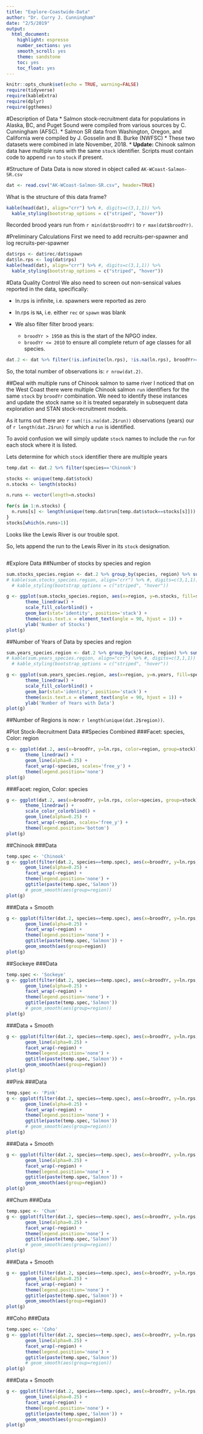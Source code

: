 ```yaml
---
title: "Explore-Coastwide-Data"
author: "Dr. Curry J. Cunningham"
date: "2/5/2019"
output:
  html_document:
    highlight: espresso
    number_sections: yes
    smooth_scroll: yes
    theme: sandstone
    toc: yes
    toc_float: yes
---
```


```r
knitr::opts_chunk$set(echo = TRUE, warning=FALSE)
require(tidyverse)
require(kableExtra)
require(dplyr)
require(ggthemes)
```

#Description of Data
* Salmon stock-recruitment data for populations in Alaska, BC, and Puget Sound were compiled from various sources by C. Cunningham (AFSC).
* Salmon SR data from Washington, Oregon, and California were compiled by J. Gosselin and B. Burke (NWFSC) 
* These two datasets were combined in late November, 2018. 
* **Update:** Chinook salmon data have multiple runs with the same `stock` identifier. Scripts must contain code to append `run` to `stock` if present. 

#Structure of Data
Data is now stored in object called  `AK-WCoast-Salmon-SR.csv`
```r
dat <- read.csv("AK-WCoast-Salmon-SR.csv", header=TRUE)
```

What is the structure of this data frame?
```r
kable(head(dat), align="crr") %>% #, digits=c(3,1,1)) %>%
  kable_styling(bootstrap_options = c("striped", "hover"))
```
Recorded brood years run from `r min(dat$broodYr)` to `r max(dat$broodYr)`.

#Preliminary Calculations
First we need to add recruits-per-spawner and log recruits-per-spawner
```r
dat$rps <- dat$rec/dat$spawn
dat$ln.rps <- log(dat$rps)
kable(head(dat), align="crr") %>% #, digits=c(3,1,1)) %>%
  kable_styling(bootstrap_options = c("striped", "hover"))
```

#Data Quality Control
We also need to screen out non-sensical values reported in the data, specifically:

* ln.rps is infinite, i.e. spawners were reported as zero
* ln.rps is `NA`, i.e. either `rec` or `spawn` was blank
* We also filter filter brood years: 

  + `broodYr > 1950` as this is the start of the NPGO index.
  + `broodYr <= 2010` to ensure all complete return of age classes for all species. 

```r
dat.2 <- dat %>% filter(!is.infinite(ln.rps), !is.na(ln.rps), broodYr>=1950, broodYr<=2010)
```

So, the total number of observations is: `r nrow(dat.2)`.

##Deal with multiple runs of Chinook salmon to same river
I noticed that on the West Coast there were multiple Chinook salmon `run` identifiers for the same `stock` by `broodYr` combination. We need to identify these instances and update the stock name so it is treated separately in subsequent data exploration and STAN stock-recruitment models. 

As it turns out there are `r sum(!is.na(dat.2$run))` observations (years) our of `r length(dat.2$run)` for which a `run` is identified.

To avoid confusion we will simply update `stock` names to include the `run` for each stock where it is listed. 

Lets determine for which `stock` identifier there are multiple years
```r
temp.dat <- dat.2 %>% filter(species=='Chinook')

stocks <- unique(temp.dat$stock)
n.stocks <- length(stocks)

n.runs <- vector(length=n.stocks)

for(s in 1:n.stocks) {
  n.runs[s] <- length(unique(temp.dat$run[temp.dat$stock==stocks[s]]))
}
stocks[which(n.runs>1)]
```

Looks like the Lewis River is our trouble spot.

So, lets append the run to the Lewis River in its `stock` designation. 

```r

```

#Explore Data
##Number of stocks by species and region
```r
sum.stocks_species.region <- dat.2 %>% group_by(species, region) %>% summarize('n.stocks'=length(unique(stock)))
# kable(sum.stocks_species.region, align="crr") %>% #, digits=c(3,1,1)) %>%
  # kable_styling(bootstrap_options = c("striped", "hover"))

g <- ggplot(sum.stocks_species.region, aes(x=region, y=n.stocks, fill=species)) +
       theme_linedraw() +
       scale_fill_colorblind() +
       geom_bar(stat='identity', position='stack') +
       theme(axis.text.x = element_text(angle = 90, hjust = 1)) +
       ylab('Number of Stocks')
plot(g)
```

##Number of Years of Data by species and region
```r
sum.years_species.region <- dat.2 %>% group_by(species, region) %>% summarize('n.years'=n())
# kable(sum.years_species.region, align="crr") %>% #, digits=c(3,1,1)) %>%
  # kable_styling(bootstrap_options = c("striped", "hover"))

g <- ggplot(sum.years_species.region, aes(x=region, y=n.years, fill=species)) +
       theme_linedraw() +
       scale_fill_colorblind() +
       geom_bar(stat='identity', position='stack') +
       theme(axis.text.x = element_text(angle = 90, hjust = 1)) +
       ylab('Number of Years with Data')
plot(g)
```

##Number of Regions is now: `r length(unique(dat.2$region))`.

#Plot Stock-Recruitment Data
##Species Combined
###Facet: species, Color: region
```r
g <- ggplot(dat.2, aes(x=broodYr, y=ln.rps, color=region, group=stock)) +
       theme_linedraw() +
       geom_line(alpha=0.25) +
       facet_wrap(~species, scales='free_y') +
       theme(legend.position='none')
plot(g)
```

###Facet: region, Color: species
```r
g <- ggplot(dat.2, aes(x=broodYr, y=ln.rps, color=species, group=stock)) +
       theme_linedraw() +
       scale_color_colorblind() +
       geom_line(alpha=0.25) +
       facet_wrap(~region, scales='free_y') +
       theme(legend.position='bottom')
plot(g)
```

##Chinook
###Data
```r
temp.spec <- 'Chinook'
g <- ggplot(filter(dat.2, species==temp.spec), aes(x=broodYr, y=ln.rps, color=stock, group=factor(stock))) +
       geom_line(alpha=0.25) +
       facet_wrap(~region) +
       theme(legend.position='none') +
       ggtitle(paste(temp.spec,'Salmon'))
       # geom_smooth(aes(group=region))
plot(g)
```

###Data + Smooth
```r
g <- ggplot(filter(dat.2, species==temp.spec), aes(x=broodYr, y=ln.rps, color=region, group=factor(stock))) +
       geom_line(alpha=0.25) +
       facet_wrap(~region) +
       theme(legend.position='none') +
       ggtitle(paste(temp.spec,'Salmon')) +
       geom_smooth(aes(group=region))
plot(g)
```

##Sockeye
###Data
```r
temp.spec <- 'Sockeye'
g <- ggplot(filter(dat.2, species==temp.spec), aes(x=broodYr, y=ln.rps, color=stock, group=factor(stock))) +
       geom_line(alpha=0.25) +
       facet_wrap(~region) +
       theme(legend.position='none') +
       ggtitle(paste(temp.spec,'Salmon'))
       # geom_smooth(aes(group=region))
plot(g)
```

###Data + Smooth
```r
g <- ggplot(filter(dat.2, species==temp.spec), aes(x=broodYr, y=ln.rps, color=region, group=factor(stock))) +
       geom_line(alpha=0.25) +
       facet_wrap(~region) +
       theme(legend.position='none') +
       ggtitle(paste(temp.spec,'Salmon')) +
       geom_smooth(aes(group=region))
plot(g)
```

##Pink
###Data
```r
temp.spec <- 'Pink'
g <- ggplot(filter(dat.2, species==temp.spec), aes(x=broodYr, y=ln.rps, color=stock, group=factor(stock))) +
       geom_line(alpha=0.25) +
       facet_wrap(~region) +
       theme(legend.position='none') +
       ggtitle(paste(temp.spec,'Salmon'))
       # geom_smooth(aes(group=region))
plot(g)
```

###Data + Smooth
```r
g <- ggplot(filter(dat.2, species==temp.spec), aes(x=broodYr, y=ln.rps, color=region, group=factor(stock))) +
       geom_line(alpha=0.25) +
       facet_wrap(~region) +
       theme(legend.position='none') +
       ggtitle(paste(temp.spec,'Salmon')) +
       geom_smooth(aes(group=region))
plot(g)
```

##Chum
###Data
```r
temp.spec <- 'Chum'
g <- ggplot(filter(dat.2, species==temp.spec), aes(x=broodYr, y=ln.rps, color=stock, group=factor(stock))) +
       geom_line(alpha=0.25) +
       facet_wrap(~region) +
       theme(legend.position='none') +
       ggtitle(paste(temp.spec,'Salmon'))
       # geom_smooth(aes(group=region))
plot(g)
```

###Data + Smooth
```r
g <- ggplot(filter(dat.2, species==temp.spec), aes(x=broodYr, y=ln.rps, color=region, group=factor(stock))) +
       geom_line(alpha=0.25) +
       facet_wrap(~region) +
       theme(legend.position='none') +
       ggtitle(paste(temp.spec,'Salmon')) +
       geom_smooth(aes(group=region))
plot(g)
```

##Coho
###Data
```r
temp.spec <- 'Coho'
g <- ggplot(filter(dat.2, species==temp.spec), aes(x=broodYr, y=ln.rps, color=stock, group=factor(stock))) +
       geom_line(alpha=0.25) +
       facet_wrap(~region) +
       theme(legend.position='none') +
       ggtitle(paste(temp.spec,'Salmon'))
       # geom_smooth(aes(group=region))
plot(g)
```

###Data + Smooth
```r
g <- ggplot(filter(dat.2, species==temp.spec), aes(x=broodYr, y=ln.rps, color=region, group=factor(stock))) +
       geom_line(alpha=0.25) +
       facet_wrap(~region) +
       theme(legend.position='none') +
       ggtitle(paste(temp.spec,'Salmon')) +
       geom_smooth(aes(group=region))
plot(g)
```

